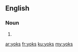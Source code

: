 ==English==

===Noun===
{{head|en}}

# {{plural of|yok}}

[[ar:yoks]]
[[fr:yoks]]
[[ku:yoks]]
[[my:yoks]]